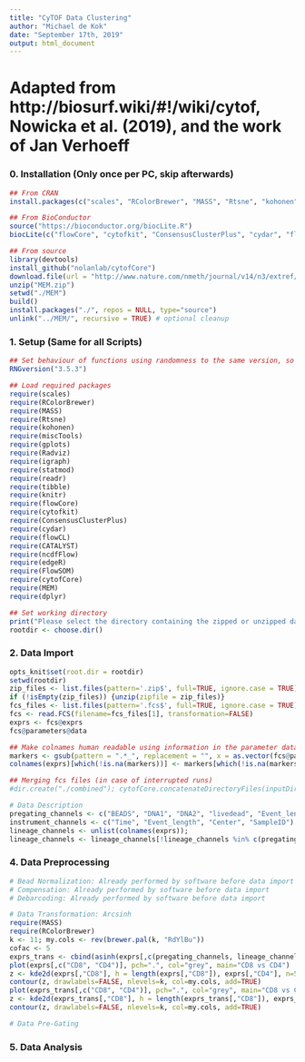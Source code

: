 ```yaml
---
title: "CyTOF Data Clustering"
author: "Michael de Kok"
date: "September 17th, 2019"
output: html_document
---
```


# Adapted from http://biosurf.wiki/#!/wiki/cytof, Nowicka et al. (2019), and the work of Jan Verhoeff

### 0. Installation (Only once per PC, skip afterwards)

```r
## From CRAN
install.packages(c("scales", "RColorBrewer", "MASS", "Rtsne", "kohonen", "miscTools", "gplots", "Radviz", "igraph", "statmod","dplyr","readr","tibble"))

## From BioConductor
source("https://bioconductor.org/biocLite.R")
biocLite(c("flowCore", "cytofkit", "ConsensusClusterPlus", "cydar", "flowCL", "CATALYST", "ncdfFlow", "edgeR", "FlowSOM"))

## From source
library(devtools)
install_github("nolanlab/cytofCore")
download.file(url = "http://www.nature.com/nmeth/journal/v14/n3/extref/nmeth.4149-S5.zip", destfile = "./MEM.zip")
unzip("MEM.zip")
setwd("./MEM")
build()
install.packages("./", repos = NULL, type="source")
unlink("../MEM/", recursive = TRUE) # optional cleanup
```

### 1. Setup (Same for all Scripts)

```r
## Set behaviour of functions using randomness to the same version, so results are the same regardless of R version
RNGversion("3.5.3")

## Load required packages
require(scales)
require(RColorBrewer)
require(MASS)
require(Rtsne)
require(kohonen)
require(miscTools)
require(gplots)
require(Radviz)
require(igraph)
require(statmod)
require(readr)
require(tibble)
require(knitr)
require(flowCore)
require(cytofkit)
require(ConsensusClusterPlus)
require(cydar)
require(flowCL)
require(CATALYST)
require(ncdfFlow)
require(edgeR)
require(FlowSOM)
require(cytofCore)
require(MEM)
require(dplyr)

## Set working directory 
print("Please select the directory containing the zipped or unzipped data.")
rootdir <- choose.dir()
```

### 2. Data Import

```r
opts_knit$set(root.dir = rootdir)
setwd(rootdir)
zip_files <- list.files(pattern='.zip$', full=TRUE, ignore.case = TRUE)
if (!isEmpty(zip_files)) {unzip(zipfile = zip_files)}
fcs_files <- list.files(pattern='.fcs$', full=TRUE, ignore.case = TRUE)
fcs <- read.FCS(filename=fcs_files[1], transformation=FALSE)
exprs <- fcs@exprs
fcs@parameters@data

## Make colnames human readable using information in the parameter data slot
markers <- gsub(pattern = ".*_", replacement = "", x = as.vector(fcs@parameters@data$desc))
colnames(exprs)[which(!is.na(markers))] <- markers[which(!is.na(markers))]

## Merging fcs files (in case of interrupted runs)
#dir.create("./combined"); cytofCore.concatenateDirectoryFiles(inputDir=".",outputDir="./combined",pattern=NULL,overwrite=F,timeParam="time")

# Data Description
pregating_channels <- c("BEADS", "DNA1", "DNA2", "livedead", "Event_length")
instrument_channels <- c("Time", "Event_length", "Center", "SampleID") # "Offset", "Width", "Residual",
lineage_channels <- unlist(colnames(exprs));
lineage_channels <- lineage_channels[!lineage_channels %in% c(pregating_channels,instrument_channels)]
```

### 4. Data Preprocessing

```r

# Bead Normalization: Already performed by software before data import
# Compensation: Already performed by software before data import
# Debarcoding: Already performed by software before data import

# Data Transformation: Arcsinh
require(MASS)
require(RColorBrewer)
k <- 11; my.cols <- rev(brewer.pal(k, "RdYlBu"))
cofac <- 5
exprs_trans <- cbind(asinh(exprs[,c(pregating_channels, lineage_channels)]/cofac), exprs[,instrument_channels])
plot(exprs[,c("CD8", "CD4")], pch=".", col="grey", main="CD8 vs CD4")
z <- kde2d(exprs[,"CD8"], h = length(exprs[,"CD8"]), exprs[,"CD4"], n=50)
contour(z, drawlabels=FALSE, nlevels=k, col=my.cols, add=TRUE)
plot(exprs_trans[,c("CD8", "CD4")], pch=".", col="grey", main="CD8 vs CD4 (transformed counts)")
z <- kde2d(exprs_trans[,"CD8"], h = length(exprs_trans[,"CD8"]), exprs_trans[,"CD4"], n=50)
contour(z, drawlabels=FALSE, nlevels=k, col=my.cols, add=TRUE)

# Data Pre-Gating

```

### 5. Data Analysis